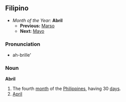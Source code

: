 ==Filipino==
*''Month of the Year:'' '''Abril'''
**'''Previous:''' [[Marso]]
**'''Next:''' [[Mayo]]

===Pronunciation===
*ah-brille'

===Noun===
'''Abril'''
#The fourth [[month]] of the [[Philippines]], having 30 [[day]]s.
#[[April]]